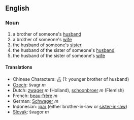 ==English==
===Noun===
#a brother of someone's [[husband]]
#a brother of someone's [[wife]]
#the husband of someone's [[sister]]
#the husband of the sister of someone's [[husband]]
#the husband of the sister of someone's [[wife]]

====Translations====
*Chinese Characters: [[尗]] (1: younger brother of husband)
*[[Czech]]: švagr  ''m''
*Dutch: [[zwager]] ''m'' (Holland), [[schoonbroer]] ''m'' (Flemish)
*French: [[beau-frère]] ''m''
*German: [[Schwager]] ''m''
*Indonesian: [[ipar]] (either brother-in-law or [[sister-in-law]])
*[[Slovak]]: švagor ''m''